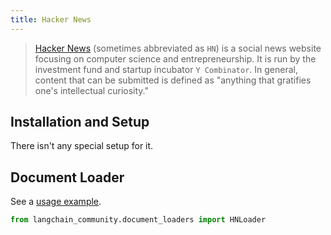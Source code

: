 ```yaml
---
title: Hacker News
---
```


>[Hacker News](https://en.wikipedia.org/wiki/Hacker_News) (sometimes abbreviated as `HN`) is a social news
> website focusing on computer science and entrepreneurship. It is run by the investment fund and startup
> incubator `Y Combinator`. In general, content that can be submitted is defined as "anything that gratifies
> one's intellectual curiosity."

## Installation and Setup

There isn't any special setup for it.

## Document Loader

See a [usage example](/oss/javascript/integrations/document_loaders/hacker_news).

```python
from langchain_community.document_loaders import HNLoader
```
